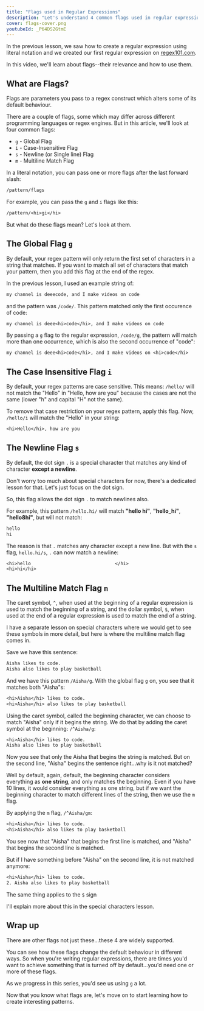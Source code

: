 ```yaml
---
title: "Flags used in Regular Expressions"
description: "Let's understand 4 common flags used in regular expressions"
cover: flags-cover.png
youtubeId: _P64DS2GtmE
---
```


In the previous lesson, we saw how to create a regular expression using literal notation and we created our first regular expression on [regex101.com](https://regex101.com).

In this video, we'll learn about flags--their relevance and how to use them.

## What are Flags?

Flags are parameters you pass to a regex construct which alters some of its default behaviour.

There are a couple of flags, some which may differ across different programming languages or regex engines. But in this article, we'll look at four common flags:

- `g` - Global Flag
- `i` - Case-Insensitive Flag
- `s` - Newline (or Single line) Flag
- `m` - Multiline Match Flag

In a literal notation, you can pass one or more flags after the last forward slash:

```txt
/pattern/flags
```

For example, you can pass the `g` and `i` flags like this:

```txt
/pattern/<hi>gi</hi>
```

But what do these flags mean? Let's look at them.

## The Global Flag `g`

By default, your regex pattern will only return the first set of characters in a string that matches. If you want to match all set of characters that match your pattern, then you add this flag at the end of the regex.

In the previous lesson, I used an example string of:

```txt
my channel is deeecode, and I make videos on code
```

and the pattern was `/code/`. This pattern matched only the first occurence of code:

```txt
my channel is deee<hi>code</hi>, and I make videos on code
```

By passing a `g` flag to the regular expression, `/code/g`, the pattern will match more than one occurrence, which is also the second occurrence of "code":

```txt
my channel is deee<hi>code</hi>, and I make videos on <hi>code</hi>
```

## The Case Insensitive Flag `i`

By default, your regex patterns are case sensitive. This means: `/hello/` will not match the "Hello" in "Hello, how are you" because the cases are not the same (lower "h" and capital "H" not the same).

To remove that case restriction on your regex pattern, apply this flag. Now, `/hello/i` will match the "Hello" in your string:

```txt
<hi>Hello</hi>, how are you
```

## The Newline Flag `s`

By default, the dot sign `.` is a special character that matches any kind of character **except a newline**.

Don't worry too much about special characters for now, there's a dedicated lesson for that. Let's just focus on the dot sign.

So, this flag allows the dot sign `.` to match newlines also.

For example, this pattern `/hello.hi/` will match **"hello hi"**, **"hello_hi"**, **"hello8hi"**, but will not match:

```txt
hello
hi
```

The reason is that `.` matches any character except a new line. But with the `s` flag, `hello.hi/s`, `.` can now match a newline:

```txt
<hi>hello                               </hi>
<hi>hi</hi>
```

## The Multiline Match Flag `m`

The caret symbol, `^`, when used at the beginning of a regular expression is used to match the beginning of a string, and the dollar symbol, `$`, when used at the end of a regular expression is used to match the end of a string.

I have a separate lesson on special characters where we would get to see these symbols in more detail, but here is where the multiline match flag comes in.

Save we have this sentence:

```txt
Aisha likes to code.
Aisha also likes to play basketball
```

And we have this pattern `/Aisha/g`. With the global flag `g` on, you see that it matches both "Aisha"s:

```txt
<hi>Aisha</hi> likes to code.
<hi>Aisha</hi> also likes to play basketball
```

Using the caret symbol, called the beginning character, we can choose to match "Aisha" only if it begins the string. We do that by adding the caret symbol at the beginning: `/^Aisha/g`:

```txt
<hi>Aisha</hi> likes to code.
Aisha also likes to play basketball
```

Now you see that only the Aisha that begins the string is matched. But on the second line, "Aisha" begins the sentence right…why is it not matched?

Well by default, again, default, the beginning character considers everything as **one string**, and only matches the beginning. Even if you have 10 lines, it would consider everything as one string, but if we want the beginning character to match different lines of the string, then we use the `m` flag.

By applying the `m` flag, `/^Aisha/gm`:

```txt
<hi>Aisha</hi> likes to code.
<hi>Aisha</hi> also likes to play basketball
```

You see now that "Aisha" that begins the first line is matched, and "Aisha" that begins the second line is matched.

But if I have something before "Aisha" on the second line, it is not matched anymore:

```txt
<hi>Aisha</hi> likes to code.
2. Aisha also likes to play basketball
```

The same thing applies to the `$` sign

I'll explain more about this in the special characters lesson.

## Wrap up

There are other flags not just these…these 4 are widely supported.

You can see how these flags change the default behaviour in different ways. So when you're writing regular expressions, there are times you'd want to achieve something that is turned off by default…you'd need one or more of these flags.

As we progress in this series, you'd see us using `g` a lot.

Now that you know what flags are, let's move on to start learning how to create interesting patterns.
